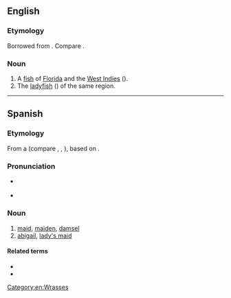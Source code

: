 ==English==

===Etymology===
Borrowed from {{bor|en|es|doncella||maid}}. Compare {{m|en|damsel}}.

===Noun===
{{en-noun}}

# A [[fish]] of [[Florida]] and the [[West Indies]] ({{taxlink|Halichoeres radiatus|species|noshow=1}}).
# The [[ladyfish]] ({{taxlink|Bodianus rufus|species|noshow=1}}) of the same region.

{{Webster 1913}}
[[Category:en:Wrasses]]

----

==Spanish==

===Etymology===
From a {{inh|es|VL.|*domnicella}} (compare {{cog|pro|donçela}}, {{cog|pt|donzela}}, {{cog|fr|demoiselle}}), based on {{inh|es|la|domina||lady, mistress}}.

===Pronunciation===
* {{a|Castilian}} {{IPA|/donˈθe.ʎa/|lang=es}}
* {{a|Others}} {{IPA|/donˈse.ʝa/|/donˈse.ʎa/|/donˈθe.ʝa/|lang=es}}

===Noun===
{{es-noun|f}}

# [[maid]], [[maiden]], [[damsel]] {{gloss|girl or an unmarried young woman}}
# [[abigail]], [[lady's maid]] {{gloss|female servant employed by an upper-class woman to attend to her personal needs}}

====Related terms====
* {{l|es|doncel}}
* {{l|es|doncellez}}

{{topics|es|Female|People}}